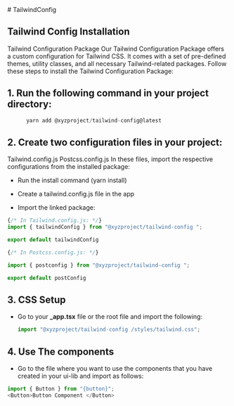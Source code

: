 
<Meta title='Packages/TailwindConfig' />
# TailwindConfig

## Tailwind Config Installation
Tailwind Configuration Package
Our Tailwind Configuration Package offers a custom configuration for Tailwind CSS. It comes with a set of pre-defined themes, utility classes, and all necessary Tailwind-related packages.
Follow these steps to install the Tailwind Configuration Package:

## 1. Run the following command in your project directory:

  ```js
        yarn add @xyzproject/tailwind-config@latest

  ```
## 2. Create two configuration files in your project:

Tailwind.config.js
Postcss.config.js
In these files, import the respective configurations from the installed package:


- Run the install command (yarn install)

- Create a tailwind.config.js file in the app

- Import the linked package:

```js
{/* In Tailwind.config.js: */}
import { tailwindConfig } from "@xyzproject/tailwind-config ";

export default tailwindConfig

{/* In Postcss.config.js: */}

import { postconfig } from "@xyzproject/tailwind-config ";

export default postConfig

```

## 3. CSS Setup

- Go to your **\_app.tsx** file or the root file and import the following:

  ```js
  import "@xyzproject/tailwind-config /styles/tailwind.css";
  ```

## 4. Use The components

- Go to the file where you want to use the components that you have created in your ui-lib and import as follows:

```js
import { Button } from "{button}";
<Button>Button Component </Button>
```